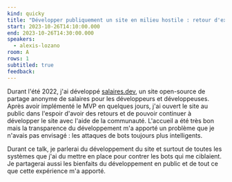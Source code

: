 ```yaml
---
kind: quicky
title: "Développer publiquement un site en milieu hostile : retour d'expérience"
start: 2023-10-26T14:10:00.000
end: 2023-10-26T14:30:00.000
speakers:
  - alexis-lozano
room: A
rows: 1
subtitled: true
feedback:
---
```


Durant l'été 2022, j'ai développé [salaires.dev](https://salaires.dev), un site open-source de partage anonyme de salaires pour les développeurs et développeuses. Après avoir implémenté le MVP en quelques jours, j'ai ouvert le site au public dans l'espoir d'avoir des retours et de pouvoir continuer à développer le site avec l'aide de la communauté. L'accueil a été très bon mais la transparence du développement m'a apporté un problème que je n'avais pas envisagé : les attaques de bots toujours plus intelligents.

Durant ce talk, je parlerai du développement du site et surtout de toutes les systèmes que j'ai du mettre en place pour contrer les bots qui me ciblaient. Je partagerai aussi les bienfaits du développement en public et de tout ce que cette expérience m'a apporté.

